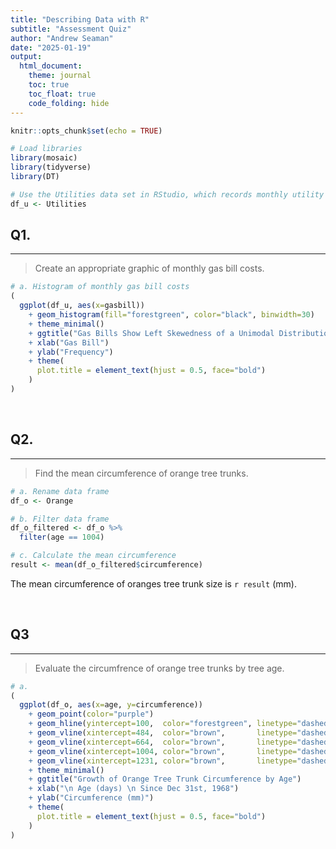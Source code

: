 ```yaml
---
title: "Describing Data with R"
subtitle: "Assessment Quiz"
author: "Andrew Seaman"
date: "2025-01-19"
output: 
  html_document:
    theme: journal
    toc: true
    toc_float: true
    code_folding: hide
---
```


<!-- Format HTML Output -->
```r
knitr::opts_chunk$set(echo = TRUE)
```

<!-- Library Imports -->
```r
# Load libraries
library(mosaic)
library(tidyverse)
library(DT)
```

<!-- Data Import -->
```r
# Use the Utilities data set in RStudio, which records monthly utility costs and details for a certain residence.
df_u <- Utilities
```









<!-- Report START! -->
## Q1.

---

> Create an appropriate graphic of monthly gas bill costs.

```r
# a. Histogram of monthly gas bill costs
(
  ggplot(df_u, aes(x=gasbill))
    + geom_histogram(fill="forestgreen", color="black", binwidth=30)
    + theme_minimal()
    + ggtitle("Gas Bills Show Left Skewedness of a Unimodal Distribution")
    + xlab("Gas Bill")
    + ylab("Frequency")
    + theme(
      plot.title = element_text(hjust = 0.5, face="bold")
    )
)
```

</BR>





## Q2.

---

> Find the mean circumference of orange tree trunks.

```r
# a. Rename data frame
df_o <- Orange

# b. Filter data frame
df_o_filtered <- df_o %>% 
  filter(age == 1004)

# c. Calculate the mean circumference
result <- mean(df_o_filtered$circumference)
```

The mean circumference of oranges tree trunk size is `r result` (mm).

</BR>





## Q3

---

> Evaluate the circumfrence of orange tree trunks by tree age.

```r
# a.
(
  ggplot(df_o, aes(x=age, y=circumference))
    + geom_point(color="purple")
    + geom_hline(yintercept=100,  color="forestgreen", linetype="dashed")
    + geom_vline(xintercept=484,  color="brown",       linetype="dashed")
    + geom_vline(xintercept=664,  color="brown",       linetype="dashed")
    + geom_vline(xintercept=1004, color="brown",       linetype="dashed")
    + geom_vline(xintercept=1231, color="brown",       linetype="dashed")
    + theme_minimal()
    + ggtitle("Growth of Orange Tree Trunk Circumference by Age")
    + xlab("\n Age (days) \n Since Dec 31st, 1968")
    + ylab("Circumference (mm)")
    + theme(
      plot.title = element_text(hjust = 0.5, face="bold")
    )
)
```



<!-- Report END! -->